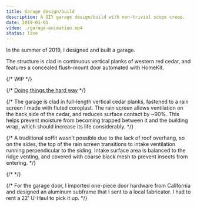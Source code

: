```yaml
---
title: Garage design/build
description: A DIY garage design/build with non-trivial scope creep.
date: 2019-01-01
video: ./garage-animation.mp4
status: live
---
```



In the summer of 2019, I designed and built a garage.

The structure is clad in continuous vertical planks of western red cedar, and features a concealed flush-mount door automated with HomeKit.

<PostImage src="./garage.jpg" size="large" caption="Concealed one-piece door" loading="eager" />

<PostImage src="./0S7A8334.jpg" size="large" caption="Mitred corners" />

{/* WIP */}

{/* [Doing things the hard way](https://twitter.com/bradcerasani/status/1327043753593417735) */}

{/* The garage is clad in full-length vertical cedar planks, fastened to a rain screen I made with fluted coroplast. The rain screen allows ventilation on the back side of the cedar, and reduces surface contact by ~90%. This helps prevent moisture from becoming trapped between it and the building wrap, which should increase its life considerably. */}

{/* A traditional soffit wasn't possible due to the lack of roof overhang, so on the sides, the top of the rain screen transitions to intake ventilation running perpendicular to the siding. Intake surface area is balanced to the ridge venting, and covered with coarse black mesh to prevent insects from entering. */}

{/* <PostImage src="./IMG_5165.jpg" caption="Rain screen transition to perpendicular soffit detail" /> */}

{/* For the garage door, I imported one-piece door hardware from California and designed an aluminum subframe that I sent to a local fabricator. I had to rent a 22' U-Haul to pick it up. */}
